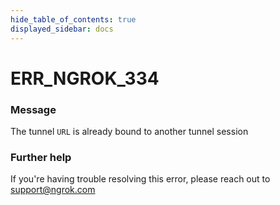 ```yaml
---
hide_table_of_contents: true
displayed_sidebar: docs
---
```



# ERR_NGROK_334

### Message

The tunnel `URL` is already bound to another tunnel session

<ErrorDetails error="err_ngrok_334" />

### Further help

If you're having trouble resolving this error, please reach out to [support@ngrok.com](mailto:support@ngrok.com?subject=Help%20with%20ERR_NGROK_334)
